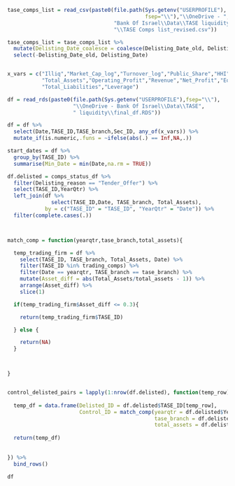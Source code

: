 

```r

tase_comps_list = read_csv(paste0(file.path(Sys.getenv("USERPROFILE"),
                                            fsep="\\"),"\\OneDrive - ",
                                  "Bank Of Israel\\Data\\TASE liquidity",
                                  "\\TASE Comps list_revised.csv"))

tase_comps_list = tase_comps_list %>% 
  mutate(Delisting_Date_coalesce = coalesce(Delisting_Date_old, Delisting_Date)) %>% 
  select(-Delisting_Date_old, Delisting_Date)



```


```r

x_vars = c("Illiq","Market_Cap_log","Turnover_log","Public_Share","HHI","IPO",
           "Total_Assets","Operating_Profit","Revenue","Net_Profit","Equity",
           "Total_Liabilities","Leverage")

df = read_rds(paste0(file.path(Sys.getenv("USERPROFILE"),fsep="\\"),
                     "\\OneDrive - Bank Of Israel\\Data\\TASE",
                     " liquidity\\final_df.RDS"))

df = df %>% 
  select(Date,TASE_ID,TASE_branch,Sec_ID, any_of(x_vars)) %>% 
  mutate_if(is.numeric,.funs = ~ifelse(abs(.) == Inf,NA,.))

```


```r

start_dates = df %>% 
  group_by(TASE_ID) %>% 
  summarise(Min_Date = min(Date,na.rm = TRUE))

```



```r

df.delisted = comps_status_df %>% 
  filter(Delisting_reason == "Tender_Offer") %>% 
  select(TASE_ID,YearQtr) %>% 
  left_join(df %>% 
              select(TASE_ID,Date, TASE_branch, Total_Assets),
            by = c("TASE_ID" = "TASE_ID", "YearQtr" = "Date")) %>% 
  filter(complete.cases(.))



match_comp = function(yearqtr,tase_branch,total_assets){

  temp_trading_firm = df %>%
    select(TASE_ID, TASE_branch, Total_Assets, Date) %>%
    filter(TASE_ID %in% trading_comps) %>%
    filter(Date == yearqtr, TASE_branch == tase_branch) %>%
    mutate(Asset_diff = abs(Total_Assets/total_assets - 1)) %>%
    arrange(Asset_diff) %>%
    slice(1)

  if(temp_trading_firm$Asset_diff <= 0.3){

    return(temp_trading_firm$TASE_ID)

  } else {

    return(NA)
  }



}


control_delisted_pairs = lapply(1:nrow(df.delisted), function(temp_row){
  
  temp_df = data.frame(Delisted_ID = df.delisted$TASE_ID[temp_row],
                       Control_ID = match_comp(yearqtr = df.delisted$YearQtr[temp_row],
                                               tase_branch = df.delisted$TASE_branch[temp_row],
                                               total_assets = df.delisted$Total_Assets[temp_row]))
  
  return(temp_df)
  
  
}) %>% 
  bind_rows()

```



```r

df

```

